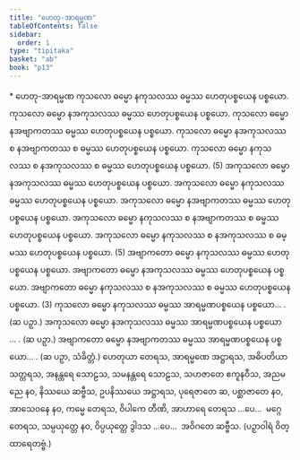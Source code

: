 ```yaml
---
title: "ဟေတု-အာရမ္မဏ"
tableOfContents: false
sidebar:
  order: 1
type: "tipitaka"
basket: "ab"
book: "p13"
---
```



<DynamicBreadcrumb />

<Paragraph type="center" book="p13">
* ဟေတု-အာရမ္မဏ
</Paragraph>

<Division number="8" book="p13" e="ch" v="40" p="176">

<Paragraph number="17" book="p13">
ကုသလော ဓမ္မော နကုသလဿ ဓမ္မဿ ဟေတုပစ္စယေန ပစ္စယော. ကုသလော ဓမ္မော နအကုသလဿ ဓမ္မဿ ဟေတုပစ္စယေန ပစ္စယော. ကုသလော ဓမ္မော နအဗျာကတဿ ဓမ္မဿ ဟေတုပစ္စယေန ပစ္စယော. ကုသလော ဓမ္မော နအကုသလဿ စ နအဗျာကတဿ စ ဓမ္မဿ ဟေတုပစ္စယေန ပစ္စယော. ကုသလော ဓမ္မော နကုသလဿ စ နအကုသလဿ စ ဓမ္မဿ ဟေတုပစ္စယေန ပစ္စယော. (5)
</Paragraph>

</Division>
<Division number="9" book="p13" e="ch" v="40" p="176">

<Paragraph number="18" book="p13">
အကုသလော ဓမ္မော နအကုသလဿ ဓမ္မဿ ဟေတုပစ္စယေန ပစ္စယော. အကုသလော ဓမ္မော နကုသလဿ ဓမ္မဿ ဟေတုပစ္စယေန ပစ္စယော. အကုသလော ဓမ္မော နအဗျာကတဿ ဓမ္မဿ ဟေတုပစ္စယေန ပစ္စယော. အကုသလော ဓမ္မော နကုသလဿ စ နအဗျာကတဿ စ ဓမ္မဿ ဟေတုပစ္စယေန ပစ္စယော. အကုသလော ဓမ္မော နကုသလဿ စ နအကုသလဿ စ ဓမ္မဿ ဟေတုပစ္စယေန ပစ္စယော. (5)
</Paragraph>

<Paragraph number="19" book="p13">
အဗျာကတော ဓမ္မော နကုသလဿ ဓမ္မဿ ဟေတုပစ္စယေန ပစ္စယော. အဗျာကတော ဓမ္မော နအကုသလဿ ဓမ္မဿ ဟေတုပစ္စယေန ပစ္စယော. အဗျာကတော ဓမ္မော နကုသလဿ စ နအကုသလဿ စ ဓမ္မဿ ဟေတုပစ္စယေန ပစ္စယော. (3)
</Paragraph>

</Division>
<Division number="10" book="p13" e="ch" v="40" p="176">

<Paragraph number="20" book="p13">
ကုသလော ဓမ္မော နကုသလဿ ဓမ္မဿ အာရမ္မဏပစ္စယေန ပစ္စယော… . (ဆ ပဉှာ.)
</Paragraph>

<Paragraph number="21" book="p13">
အကုသလော ဓမ္မော နအကုသလဿ ဓမ္မဿ အာရမ္မဏပစ္စယေန ပစ္စယော … . (ဆ ပဉှာ.)
</Paragraph>

<Paragraph number="22" book="p13">
အဗျာကတော ဓမ္မော နအဗျာကတဿ ဓမ္မဿ အာရမ္မဏပစ္စယေန ပစ္စယော… . (ဆ ပဉှာ, သံခိတ္တံ.)
</Paragraph>

</Division>
<Division number="11" book="p13" e="ch" v="40" p="176">

<Paragraph number="23" book="p13">
ဟေတုယာ တေရသ, အာရမ္မဏေ အဋ္ဌာရသ, အဓိပတိယာ သတ္တရသ, အနန္တရေ သောဠသ, သမနန္တရေ သောဠသ, သဟဇာတေ ဧကူနဝီသ, အညမညေ နဝ, နိဿယေ ဆဗ္ဗီသ, ဥပနိဿယေ အဋ္ဌာရသ, ပုရေဇာတေ ဆ, ပစ္ဆာဇာတေ နဝ, အာသေဝနေ နဝ, ကမ္မေ တေရသ, ဝိပါကေ တီဏိ, အာဟာရေ တေရသ …ပေ…  မဂ္ဂေ တေရသ, သမ္ပယုတ္တေ နဝ, ဝိပ္ပယုတ္တေ ဒွါဒသ …ပေ…  အဝိဂတေ ဆဗ္ဗီသ. (ပဉှာဝါရံ ဝိတ္ထာရေတဗ္ဗံ.)
</Paragraph>
</Division>